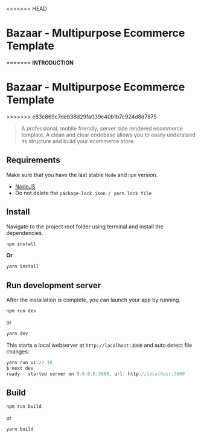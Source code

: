 <<<<<<< HEAD
# Bazaar - Multipurpose Ecommerce Template
=======
**INTRODUCTION**

<h1 className="text-primary">Bazaar - Multipurpose Ecommerce Template</h1>
>>>>>>> e83c869c7deb38d29fa039c40b1b7c924d8d7875

> A professional, mobile friendly, server side rendered ecommerce template. A clean and clear codebase allows you to easily understand its structure and build your ecommerce store.

## Requirements

Make sure that you have the last stable `Node` and `npm` version.

- [NodeJS](https://nodejs.org/en/download/)
- Do not delete the `package-lock.json / yarn.lock file`

## Install

Navigate to the project root folder using terminal and install the dependencies.

```js
npm install
```

**Or**

```js
yarn install
```

## Run development server

After the installation is complete, you can launch your app by running.

```js
npm run dev
```

or

```js
yarn dev
```

This starts a local webserver at `http://localhost:3000` and auto detect file changes:

```js
yarn run v1.22.18
$ next dev
ready - started server on 0.0.0.0:3000, url: http://localhost:3000
```

## Build

```js
npm run build
```

or

```js
yarn build
```
